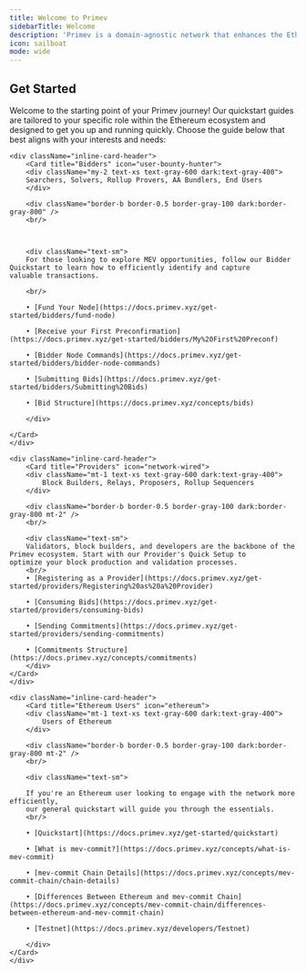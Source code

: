 ```yaml
---
title: Welcome to Primev
sidebarTitle: Welcome
description: 'Primev is a domain-agnostic network that enhances the Ethereum blockbuilding experience by streamlining MEV coordination and improving the interaction among searchers, users, and builders.'
icon: sailboat
mode: wide
---
```


## Get Started

Welcome to the starting point of your Primev journey!
Our quickstart guides are tailored to your specific role within the Ethereum ecosystem and designed to get you up and running quickly.
Choose the guide below that best aligns with your interests and needs:

<CardGroup cols={3}>

    <div className="inline-card-header">
        <Card title="Bidders" icon="user-bounty-hunter">
        <div className="my-2 text-xs text-gray-600 dark:text-gray-400">
        Searchers, Solvers, Rollup Provers, AA Bundlers, End Users
        </div>

        <div className="border-b border-0.5 border-gray-100 dark:border-gray-800" />
        <br/>



        <div className="text-sm">
        For those looking to explore MEV opportunities, follow our Bidder Quickstart to learn how to efficiently identify and capture
    valuable transactions.

        <br/>

        • [Fund Your Node](https://docs.primev.xyz/get-started/bidders/fund-node)

        • [Receive your First Preconfirmation](https://docs.primev.xyz/get-started/bidders/My%20First%20Preconf)

        • [Bidder Node Commands](https://docs.primev.xyz/get-started/bidders/bidder-node-commands)

        • [Submitting Bids](https://docs.primev.xyz/get-started/bidders/Submitting%20Bids)

        • [Bid Structure](https://docs.primev.xyz/concepts/bids)

        </div>

    </Card>
    </div>

    <div className="inline-card-header">
        <Card title="Providers" icon="network-wired">
        <div className="mt-1 text-xs text-gray-600 dark:text-gray-400">
            Block Builders, Relays, Proposers, Rollup Sequencers
        </div>

        <div className="border-b border-0.5 border-gray-100 dark:border-gray-800 mt-2" />
        <br/>

        <div className="text-sm">
        Validators, block builders, and developers are the backbone of the Primev ecosystem. Start with our Provider's Quick Setup to
    optimize your block production and validation processes.
        <br/>
        • [Registering as a Provider](https://docs.primev.xyz/get-started/providers/Registering%20as%20a%20Provider)

        • [Consuming Bids](https://docs.primev.xyz/get-started/providers/consuming-bids)

        • [Sending Commitments](https://docs.primev.xyz/get-started/providers/sending-commitments)

        • [Commitments Structure](https://docs.primev.xyz/concepts/commitments)
        </div>
    </Card>
    </div>

    <div className="inline-card-header">
        <Card title="Ethereum Users" icon="ethereum">
        <div className="mt-1 text-xs text-gray-600 dark:text-gray-400">
            Users of Ethereum
        </div>

        <div className="border-b border-0.5 border-gray-100 dark:border-gray-800 mt-2" />
        <br/>

        <div className="text-sm">

        If you're an Ethereum user looking to engage with the network more efficiently,
        our general quickstart will guide you through the essentials.
        <br/>

        • [Quickstart](https://docs.primev.xyz/get-started/quickstart)
		
		• [What is mev-commit?](https://docs.primev.xyz/concepts/what-is-mev-commit)

        • [mev-commit Chain Details](https://docs.primev.xyz/concepts/mev-commit-chain/chain-details)
		
		• [Differences Between Ethereum and mev-commit Chain](https://docs.primev.xyz/concepts/mev-commit-chain/differences-between-ethereum-and-mev-commit-chain)
		
		• [Testnet](https://docs.primev.xyz/developers/Testnet)
		
        </div>
    </Card>
    </div>

</CardGroup>
